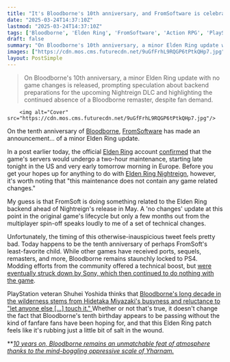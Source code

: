 ```yaml
---
title: "It's Bloodborne's 10th anniversary, and FromSoftware is celebrating with an Elden Ring patch that 'does not contain any game related changes'"
date: "2025-03-24T14:37:10Z"
lastmod: "2025-03-24T14:37:10Z"
tags: ['Bloodborne', 'Elden Ring', 'FromSoftware', 'Action RPG', 'PlayStation 4', 'PC', 'Update', 'Multiplayer', 'Anniversary']
draft: false
summary: "On Bloodborne's 10th anniversary, a minor Elden Ring update with no game changes is released,  prompting speculation about backend preparations for the upcoming Nightreign DLC and highlighting the continued absence of a Bloodborne remaster, despite fan demand."
images: ["https://cdn.mos.cms.futurecdn.net/9uGfFrhL9RQGP6tPtkQHp7.jpg"]
layout: PostSimple
---
```

> On Bloodborne's 10th anniversary, a minor Elden Ring update with no game changes is released,  prompting speculation about backend preparations for the upcoming Nightreign DLC and highlighting the continued absence of a Bloodborne remaster, despite fan demand.


        <img alt="Cover" src="https://cdn.mos.cms.futurecdn.net/9uGfFrhL9RQGP6tPtkQHp7.jpg"/>
        
On the tenth anniversary of [Bloodborne](https://www.gamesradar.com/bloodborne-guide-walkthrough/), [FromSoftware](https://www.gamesradar.com/tag/fromsoftware/) has made an announcement... of a minor Elden Ring update.

In a post earlier today, the official [Elden Ring](https://www.gamesradar.com/elden-ring-guide/) account [confirmed](https://x.com/ELDENRING/status/1904126103075078498) that the game's servers would undergo a two-hour maintenance, starting late tonight in the US and very early tomorrow morning in Europe. Before you get your hopes up for anything to do with [Elden Ring Nightreign](https://www.gamesradar.com/games/action-rpg/elden-ring-nightreign-guide/), however, it's worth noting that "this maintenance does not contain any game related changes."

My guess is that FromSoft is doing something related to the Elden Ring backend ahead of Nightreign's release in May. A 'no changes' update at this point in the original game's lifecycle but only a few months out from the multiplayer spin-off speaks loudly to me of a set of technical changes.

Unfortunately, the timing of this otherwise-inauspicious tweet feels pretty bad. Today happens to be the tenth anniversary of perhaps FromSoft's least-favorite child. While other games have received ports, sequels, remasters, and more, Bloodborne remains staunchly locked to PS4. Modding efforts from the community offered a technical boost, but [were eventually struck down by Sony, which then continued to do nothing with the game](https://www.gamesradar.com/games/action-rpg/bloodborne-60fps-mod-hit-with-dmca-takedown-4-years-after-it-was-released-and-fans-area-already-huffing-the-copium-that-sonys-about-to-announce-an-official-remaster/).

PlayStation veteran Shuhei Yoshida thinks that [Bloodborne's long decade in the wilderness stems from Hidetaka Miyazaki's busyness and reluctance to "let anyone else [...] touch it." ](https://www.gamesradar.com/games/action-rpg/bloodborne-isnt-getting-a-remaster-because-fromsoftwares-miyazaki-is-so-busy-and-doesnt-want-anyone-else-to-touch-it-theorizes-playstation-veteran-shuhei-yoshida/)Whether or not that's true, it doesn't change the fact that Bloodborne's tenth birthday appears to be passing without the kind of fanfare fans have been hoping for, and that this Elden Ring patch feels like it's rubbing just a little bit of salt in the wound.

**[<em>10 years on, Bloodborne remains an unmatchable feat of atmosphere thanks to the mind-boggling oppressive scale of Yharnam.</em>](https://www.gamesradar.com/games/action-rpg/10-years-on-bloodborne-remains-an-unmatchable-feat-of-atmosphere-thanks-to-the-mind-boggling-oppressive-scale-of-yharnam/)
        
